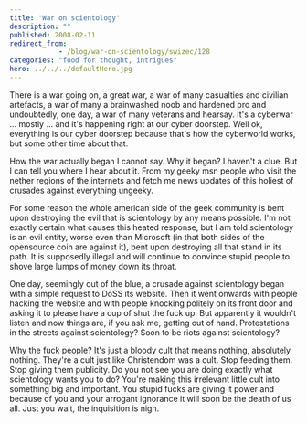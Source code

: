 ```yaml
---
title: 'War on scientology'
description: ""
published: 2008-02-11
redirect_from: 
            - /blog/war-on-scientology/swizec/128
categories: "food for thought, intrigues"
hero: ../../../defaultHero.jpg
---
```

There is a war going on, a great war, a war of many casualties and civilian artefacts, a war of many a brainwashed noob and hardened pro and undoubtedly, one day, a war of many veterans and hearsay. It&#x27;s a cyberwar ... mostly ... and it&#x27;s happening right at our cyber doorstep. Well ok, everything is our cyber doorstep because that&#x27;s how the cyberworld works, but some other time about that.

How the war actually began I cannot say. Why it began? I haven&#x27;t a clue. But I can tell you where I hear about it. From my geeky msn people who visit the nether regions of the internets and fetch me news updates of this holiest of crusades against everything ungeeky.

For some reason the whole american side of the geek community is bent upon destroying the evil that is scientology by any means possible. I&#x27;m not exactly certain what causes this heated response, but I am told scientology is an evil entity, worse even than Microsoft (in that both sides of the opensource coin are against it), bent upon destroying all that stand in its path. It is supposedly illegal and will continue to convince stupid people to shove large lumps of money down its throat.

One day, seemingly out of the blue, a crusade against scientology began with a simple request to DoSS its website. Then it went onwards with people hacking the website and with people knocking politely on its front door and asking it to please have a cup of shut the fuck up. But apparently it wouldn&#x27;t listen and now things are, if you ask me, getting out of hand. Protestations in the streets against scientology? Soon to be riots against scientology?

Why the fuck people? It&#x27;s just a bloody cult that means nothing, absolutely nothing. They&#x27;re a cult just like Christendom was a cult. Stop feeding them. Stop giving them publicity. Do you not see you are doing exactly what scientology wants you to do? You&#x27;re making this irrelevant little cult into something big and important. You stupid fucks are giving it power and because of you and your arrogant ignorance it will soon be the death of us all. Just you wait, the inquisition is nigh.